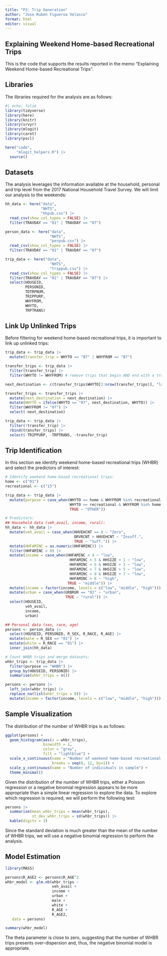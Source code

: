 ---
title: "P3: Trip Generation"
author: "Jose Ruben Figueroa Velasco"
format: html
editor: visual
---

## Explaining Weekend Home-based Recreational Trips

This is the code that supports the results reported in the memo "Explaining Weekend Home-based Recreational Trips".

## Libraries

The libraries required for the analysis are as follows:

```{r}
#| echo: false
library(tidyverse)
library(here)
library(knitr)
library(srvyr)
library(mlogit)
library(caret)
library(pscl)

here("code",
     "mlogit_helpers.R") |>
  source()
```

## Datasets

The analysis leverages the information available at the household, personal and trip level from the 2017 National Household Travel Survey. We will limit our analysis to the weekends:

```{r}
hh_data <- here("data",
                "NHTS",
                "hhpub.csv") |>
  read_csv(show_col_types = FALSE) |>
  filter(TRAVDAY == "01" | TRAVDAY == "07")

person_data <- here("data",
                    "NHTS",
                    "perpub.csv") |>
  read_csv(show_col_types = FALSE) |>
  filter(TRAVDAY == "01" | TRAVDAY == "07")

trip_data <- here("data",
                    "NHTS",
                    "trippub.csv") |>
  read_csv(show_col_types = FALSE) |>
  filter(TRAVDAY == "01" | TRAVDAY == "07") |>
  select(HOUSEID,
         PERSONID,
         TDTRPNUM,
         TRIPPURP,
         WHYFROM,
         WHYTO,
         TRPTRANS)
```

## Link Up Unlinked Trips

Before filtering for weekend home-based recreational trips, it is important to link up unlinked trips:

```{r}
trip_data <- trip_data |>
  mutate(transfer_trip = WHYTO == "07" | WHYFROM == "07")

transfer_trips <- trip_data |>
  filter(transfer_trip) |>
  filter(WHYTO != WHYFROM) # remove trips that begin AND end with a transfer

next_destination <- c(transfer_trips$WHYTO[2:nrow(transfer_trips)], "last")

transfer_trips <- transfer_trips |>
  mutate(next_destination = next_destination) |>
  mutate(WHYTO = ifelse(WHYTO == "07", next_destination, WHYTO)) |>
  filter(WHYFROM != "07") |>
  select(-next_destination)

trip_data <- trip_data |>
  filter(!transfer_trip) |>
  rbind(transfer_trips) |>
  select(-TRIPPURP, -TRPTRANS, -transfer_trip)
```

## Trip Identification

In this section we identify weekend home-based recreational trips (WHBR) and select the predictors of interest:

```{r}
# Identify weekend home-based recreational trips:
home <- c("01")
recreational <- c("15")

trip_data <- trip_data |>
  mutate(purpose = case_when(WHYTO == home & WHYFROM %in% recreational ~ "WHBR",
                             WHYTO == recreational & WHYFROM %in% home ~ "WHBR",
                             TRUE ~ "OTHER"))

# Predictors:
## Household data (veh_avail, income, rural):
hh_data <- hh_data |>
  mutate(veh_avail = case_when(HHVEHCNT == 0 ~ "Zero",
                               DRVRCNT > HHVEHCNT ~ "Insuff.",
                               TRUE ~ "Suff.")) |>
  mutate(HHFAMINC = as.numeric(HHFAMINC)) |>
  filter(HHFAMINC > 0) |>
  mutate(income = case_when(HHFAMINC < 4 ~ "low",
                             HHFAMINC < 5 & HHSIZE > 1 ~ "low",
                             HHFAMINC < 6 & HHSIZE > 3 ~ "low",
                             HHFAMINC < 7 & HHSIZE > 5 ~ "low",
                             HHFAMINC < 8 & HHSIZE > 7 ~ "low",
                             HHFAMINC > 8 ~ "high",
                            TRUE ~ "middle")) |>
  mutate(income = factor(income, levels = c("low", "middle", "high"))) |>
  mutate(urban = case_when(URBRUR == "01" ~ "urban",
                           TRUE ~ "rural")) |>
  select(HOUSEID,
         veh_avail,
         income,
         urban)

## Personal data (sex, race, age)
persons <- person_data |>
  select(HOUSEID, PERSONID, R_SEX, R_RACE, R_AGE) |>
  mutate(male = R_SEX == "01") |>
  mutate(white = R_RACE == "01") |>
  inner_join(hh_data)

# Count WHBR trips and merge datasets:
whbr_trips <- trip_data |>
  filter(purpose == "WHBR") |>
  group_by(HOUSEID, PERSONID) |>
  summarise(whbr_trips = n())

persons <- persons |>
  left_join(whbr_trips) |>
  replace_na(list(whbr_trips = 0)) |>
  mutate(income = factor(income, levels = c("low", "middle", "high")))
```

## Sample Visualization

The distribution of the number of WHBR trips is as follows:

```{r}
ggplot(persons) +
  geom_histogram(aes(x = whbr_trips),
                 binwidth = 1,
                 color = "gray",
                 fill = "lightblue") +
  scale_x_continuous(name = "Number of weekend home-based recreational trips",
                     breaks = seq(0, 12, by=1)) +
  scale_y_continuous(name = "Number of individuals in sample") +
  theme_minimal()
```

Given the distribution of the number of WHBR trips, either a Poisson regression or a negative binomial regression appears to be more appropriate than a simple linear regression to explore the data. To explore which regression is required, we will perform the following test:

```{r}
persons |>
  summarise(mean_whbr_trips = mean(whbr_trips),
            st_dev_whbr_trips = sd(whbr_trips)) |>
  kable(digits = 3)
```

Since the standard deviation is much greater than the mean of the number of WHBR trips, we will use a negative binomial regression to perform the analysis.

## Model Estimation

```{r}
library(MASS)

persons$R_AGE2 <- persons$R_AGE^2
whbr_model <- glm.nb(whbr_trips ~ 
                     veh_avail + 
                     income + 
                     urban +
                     male + 
                     white +
                     R_AGE + 
                     R_AGE2, 
   data = persons)

summary(whbr_model)
```

The theta parameter is close to zero, suggesting that the number of WHBR trips presents over-dispersion and, thus, the negative binomial model is appropriate.
